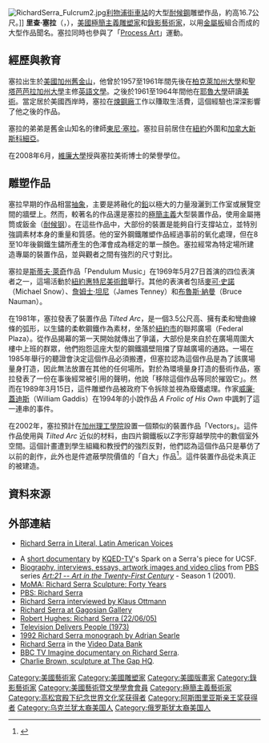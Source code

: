 {{refimprove|time=2009-11-24T09:27:33+00:00}}
[[File:RichardSerra_Fulcrum2.jpg|thumb]][[利物浦街車站|利物浦街車站]]的大型[[耐候鋼|耐候鋼]]雕塑作品，約高16.7公尺。]]
'''里查·塞拉'''（{{lang-en|'''Richard Serra'''}}，{{bd|1939年|11月2日}}），[[美國|美國]][[極簡主義|極簡主義]][[雕塑|雕塑家]]和[[錄影藝術|錄影藝術家]]，以用[[鈑金|金屬板]]組合而成的大型作品聞名。塞拉同時也參與了「[[Process_Art|Process Art]]」運動。

==經歷與教育==
塞拉出生於[[美國|美國]][[加州|加州]][[舊金山|舊金山]]，他曾於1957至1961年間先後在[[柏克萊加州大學|柏克萊加州大學]]和[[聖塔芭芭拉加州大學|聖塔芭芭拉加州大學]]主修[[英語文學|英語文學]]。之後於1961至1964年間他在[[耶魯大學|耶魯大學]]研讀[[美術|美術]]。當定居於美國西岸時，塞拉在[[煉鋼廠|煉鋼廠]]工作以賺取生活費，這個經驗也深深影響了他之後的作品。

塞拉的弟弟是舊金山知名的律師[[東尼·塞拉|東尼·塞拉]]。塞拉目前居住在[[紐約|紐約]]外圍和[[加拿大|加拿大]][[新斯科細亞|新斯科細亞]]。

在2008年6月，[[維廉大學|維廉大學]]授與塞拉美術博士的榮譽學位。

==雕塑作品==
塞拉早期的作品相當[[抽象|抽象]]，主要是將融化的[[鉛|鉛]]以極大的力量潑灑到工作室或展覽空間的牆壁上。然而，較著名的作品還是塞拉的[[極簡主義|極簡主義]]大型裝置作品，使用金屬捲筒或鈑金（[[耐候钢|耐候钢]]）。在這些作品中，大部份的裝置是能夠自行支撐站立，並特別強調素材本身的重量和質感。他的室外鋼鐵雕塑作品經過事前的氧化處理，但在8至10年後鋼鐵生鏽所產生的色澤會成為穩定的單一顏色。塞拉經常為特定場所建造專屬的裝置作品，並與觀者之間有強烈的尺寸對比。

塞拉是[[斯蒂夫·萊奇|斯蒂夫·萊奇]]作品「Pendulum Music」在1969年5月27日首演的四位表演者之一，這場活動於[[紐約|紐約]][[惠特尼美術館|惠特尼美術館]]舉行。其他的表演者包括[[麥可·史諾|麥可·史諾]]（Michael Snow）、[[詹姆士·坦尼|詹姆士·坦尼]]（James Tenney）和[[布魯斯·納曼|布魯斯·納曼]]（Bruce Nauman）。

在1981年，塞拉發表了裝置作品 ''Tilted Arc''，是一個3.5公尺高、擁有柔和彎曲線條的弧形，以生鏽的柔軟鋼鐵作為素材，坐落於[[紐約市|紐約市]]的聯邦廣場（Federal Plaza）。從作品揭幕的第一天開始就傳出了爭議，大部份是來自於在廣場周圍大樓中上班的群眾，他們抱怨這座大型的鋼鐵牆壁阻擋了穿越廣場的通路。一場在1985年舉行的聽證會決定這個作品必須搬遷，但塞拉認為這個作品是為了該廣場量身打造，因此無法放置在其他的任何場所。對於為環境量身打造的藝術作品，塞拉發表了一份在事後經常被引用的聲明，他說「移除這個作品等同於摧毀它」。然而在1989年3月15日，這件雕塑作品被政府下令拆除並視為廢鐵處理。作家[[威廉·蓋迪斯|威廉·蓋迪斯]]（William Gaddis）在1994年的小說作品 '' A Frolic of His Own'' 中諷刺了這一連串的事件。

在2002年，塞拉預計在[[加州理工學院|加州理工學院]]設置一個類似的裝置作品「Vectors」。這件作品使用與 ''Tilted Arc'' 近似的材料，由四片鋼鐵板以Z字形穿越學院中的數個室外空間。這個計畫遭到學生組織和教授們的強烈反對，他們認為這個作品只是摹仿了以前的創作，此外也是件遮蔽學院價值的「自大」作品<ref>{{citation | title= Serra sculpture debate continues | author=Caltech | publisher=Caltech  | year=2002 | date= October 17, 2002 | url=http://pr.caltech.edu/periodicals/336/articles/Volume%202/10-17-02/serra.html | accessdate=2008-08-24 }}</ref>。這件裝置作品從未真正的被建造。

==資料來源==
{{reflist}}

==外部連結==
*[https://web.archive.org/web/20081205003732/http://www.literalmagazine.com/es/archive-L10.php Richard Serra in Literal, Latin American Voices]
{{Wikiquote}}
{{commonscat|Richard Serra}}
*A [https://web.archive.org/web/20091105182858/http://www.kqed.org/arts/programs/spark/profile.jsp?essid=4803 short documentary] by [[KQED-TV|KQED-TV]]'s Spark on a Serra's piece for UCSF.
*[http://www.pbs.org/art21/artists/serra/ Biography, interviews, essays, artwork images and video clips] from [[Public_Broadcasting_Service|PBS]] series ''[[Art:21_--_Art_in_the_Twenty-First_Century|Art:21 -- Art in the Twenty-First Century]]''  - Season 1 (2001).
*[http://www.moma.org/serra MoMA: Richard Serra Sculpture: Forty Years]
*[http://www.pbs.org/art21/artists/serra/ PBS: Richard Serra]
*[http://www.jca-online.com/serra.html Richard Serra interviewed by Klaus Ottmann]
*[http://www.gagosian.com/artists/richard-serra/ Richard Serra at Gagosian Gallery]
*[http://www.guardian.co.uk/arts/features/story/0,11710,1511714,00.html Robert Hughes: Richard Serra (22/06/05)]
*[http://www.youtube.com/watch?v=nbvzbj4Nhtk Television Delivers People (1973)]
*[https://web.archive.org/web/20080925165851/http://www.frieze.com/issue/article/justified_and_ancient/ 1992 Richard Serra monograph by Adrian Searle]
*[https://web.archive.org/web/20090713061539/http://www.vdb.org/smackn.acgi$artistdetail?SERRAR Richard Serra] in the [http://www.vdb.org/ Video Data Bank]
*[http://www.bbc.co.uk/imagine/article/man_of_steel.shtml BBC TV Imagine documentary on Richard Serra].
*[https://web.archive.org/web/20101028040831/http://www.artamble.com/art/miscpix/serra.htm Charlie Brown, sculpture at The Gap HQ].

{{阿斯图里亚斯亲王奖获得者|arts}}
{{高松宫殿下纪念世界文化奖获得者|sculpture}}

{{Authority control}}
{{DEFAULTSORT:Serra, Richard}}
[[Category:美國藝術家|Category:美國藝術家]]
[[Category:美國雕塑家|Category:美國雕塑家]]
[[Category:美國版畫家|Category:美國版畫家]]
[[Category:錄影藝術家|Category:錄影藝術家]]
[[Category:美國藝術暨文學學會會員|Category:美國藝術暨文學學會會員]]
[[Category:極簡主義藝術家|Category:極簡主義藝術家]]
[[Category:高松宫殿下纪念世界文化奖获得者|Category:高松宫殿下纪念世界文化奖获得者]]
[[Category:阿斯图里亚斯亲王奖获得者|Category:阿斯图里亚斯亲王奖获得者]]
[[Category:乌克兰犹太裔美国人|Category:乌克兰犹太裔美国人]]
[[Category:俄罗斯犹太裔美国人|Category:俄罗斯犹太裔美国人]]